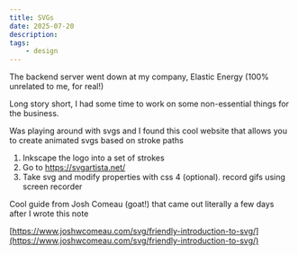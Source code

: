 ```yaml
---
title: SVGs
date: 2025-07-20
description:
tags:
    - design
---
```


The backend server went down at my company, Elastic Energy (100% unrelated to me, for real!)

Long story short, I had some time to work on some non-essential things for the business.

Was playing around with svgs and I found this cool website that allows you to create animated svgs based on stroke paths

1. Inkscape the logo into a set of strokes
2. Go to https://svgartista.net/
3. Take svg and modify properties with css
   4 (optional). record gifs using screen recorder

Cool guide from Josh Comeau (goat!) that came out literally a few days after I wrote this note

[https://www.joshwcomeau.com/svg/friendly-introduction-to-svg/](https://www.joshwcomeau.com/svg/friendly-introduction-to-svg/)
